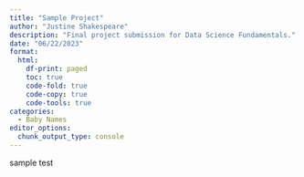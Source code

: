 ```yaml
---
title: "Sample Project"
author: "Justine Shakespeare"
description: "Final project submission for Data Science Fundamentals."
date: "06/22/2023"
format:
  html:
    df-print: paged
    toc: true
    code-fold: true
    code-copy: true
    code-tools: true
categories:
  - Baby Names
editor_options: 
  chunk_output_type: console
---
```


sample test

